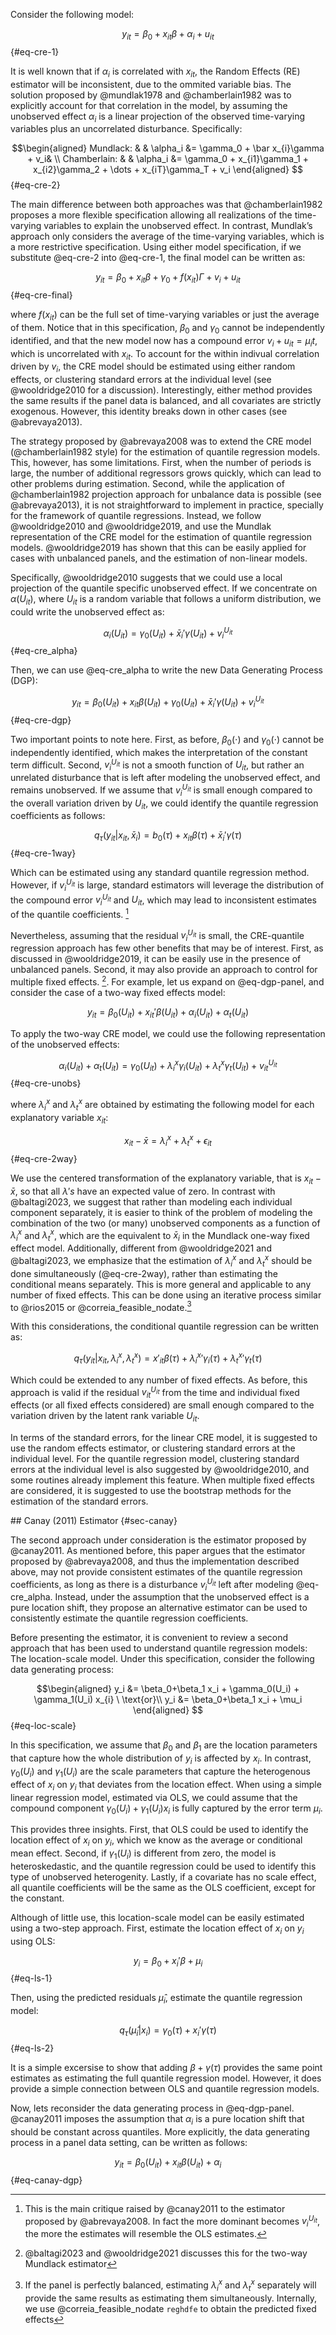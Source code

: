 Consider the following model: 

 $$y_{it} = \beta_0 + x_{it}\beta  + \alpha_i + u_{it}
$${#eq-cre-1}

 It is well known that if $\alpha_i$ is correlated with $x_{it}$, the Random Effects (RE) estimator will be inconsistent, due to the ommited variable bias. The solution proposed by @mundlak1978 and @chamberlain1982 was to explicitly account for that correlation in the model, by assuming the unobserved effect $\alpha_i$ is a linear projection of the observed time-varying variables plus an uncorrelated disturbance. Specifically: 

 $$\begin{aligned}
Mundlack:  & & \alpha_i &= \gamma_0 + \bar x_{i}\gamma + v_i&  \\
Chamberlain: & & \alpha_i &= \gamma_0 + x_{i1}\gamma_1 + x_{i2}\gamma_2 + \dots + x_{iT}\gamma_T + v_i 
\end{aligned}
$${#eq-cre-2}

 The main difference between both approaches was that @chamberlain1982 proposes a more flexible specification allowing all realizations of the time-varying variables to explain the unobserved effect. In contrast, Mundlak's approach only considers the average of the time-varying variables, which is a more restrictive specification. Using either model specification, if we substitute @eq-cre-2 into @eq-cre-1, the final model can be written as: 

 $$y_{it} = \beta_0 + x_{it}\beta  + \gamma_0 + f(x_{it})\Gamma + v_i + u_{it}
$${#eq-cre-final}

 where $f(x_{it})$ can be the full set of time-varying variables or just the average of them. Notice that in this specification, $\beta_0$ and $\gamma_0$ cannot be independently identified, and that the new model now has a compound error $v_i + u_{it}=\mu_it$, which is uncorrelated with $x_{it}$. To account for the within indivual correlation driven by $v_i$, the CRE model should be estimated using either random effects, or clustering standard errors at the individual level (see @wooldridge2010 for a discussion). Interestingly, either method provides the same results if the panel data is balanced, and all covariates are strictly exogenous. However, this identity breaks down in other cases (see @abrevaya2013). 

 The strategy proposed by @abrevaya2008 was to extend the CRE model (@chamberlain1982 style) for the estimation of quantile regression models. This, however, has some limitations. First, when the number of periods is large, the number of additional regressors grows quickly, which can lead to other problems during estimation. Second, while the application of @chamberlain1982 projection approach for unbalance data is possible (see @abrevaya2013), it is not straightforward to implement in practice, specially for the framework of quantile regressions. Instead, we follow @wooldridge2010 and @wooldridge2019, and use the Mundlak representation of the CRE model for the estimation of quantile regression models. @wooldridge2019 has shown that this can be easily applied for cases with unbalanced panels, and the estimation of non-linear models. 

 Specifically, @wooldridge2010 suggests that we could use a local projection of the quantile specific unobserved effect. If we concentrate on $\alpha(U_{it})$, where $U_{it}$ is a random variable that follows a uniform distribution, we could write the unobserved effect as: 

 $$\alpha_i(U_{it})=\gamma_0(U_{it})+\bar x_i'\gamma(U_{it}) + v^{U_{it}}_i
$${#eq-cre_alpha}

 Then, we can use @eq-cre_alpha to write the new Data Generating Process (DGP): 

 $$y_{it} = \beta_0(U_{it}) + x_{it}\beta(U_{it}) + \gamma_0(U_{it}) + \bar x_i'\gamma(U_{it}) + v^{U_{it}}_i 
$${#eq-cre-dgp}

 Two important points to note here. First, as before, $\beta_0(\cdot)$ and $\gamma_0(\cdot)$ cannot be independently identified, which makes the interpretation of the constant term difficult. Second, $v^{U_{it}}_i$ is not a smooth function of $U_{it}$, but rather an unrelated disturbance that is left after modeling the unobserved effect, and remains unobserved. If we assume that $v^{U_{it}}_i$ is small enough compared to the overall variation driven by $U_{it}$, we could identify the quantile regression coefficients as follows:  

 $$q_\tau(y_{it}|x_{it},\bar x_i)=b_0(\tau) + x_{it}\beta(\tau)+\bar x_i'\gamma(\tau)
$${#eq-cre-1way}

 Which can be estimated using any standard quantile regression method. However, if $v^{U_{it}}_i$ is large, standard estimators will leverage the distribution of the compound error $v^{U_{it}}_i$ and $U_{it}$, which may lead to inconsistent estimates of the quantile coefficients. [^5] 

 [^5]: This is the main critique raised by @canay2011 to the estimator proposed by @abrevaya2008. In fact the more dominant becomes $v^{U_{it}}_i$, the more the estimates will resemble the OLS estimates.

 Nevertheless, assuming that the residual $v^{U_{it}}_i$ is small, the CRE-quantile regression approach has few other benefits that may be of interest. First, as discussed in @wooldridge2019, it can be easily use in the presence of unbalanced panels. Second, it may also provide an approach to control for multiple fixed effects. [^6]. For example, let us expand on @eq-dgp-panel, and consider the case of a two-way fixed effects model: 

 [^6]: @baltagi2023 and @wooldridge2021 discusses this for the two-way Mundlack estimator

 $$y_{it} = \beta_0(U_{it}) + x_{it}'\beta(U_{it}) + \alpha_i(U_{it}) + \alpha_t(U_{it})
$$

 To apply the two-way CRE model, we could use the following representation of the unobserved effects: 

 $$\alpha_i(U_{it}) + \alpha_t(U_{it}) = \gamma_0(U_{it}) + \lambda_i^x \gamma_i(U_{it}) + \lambda_t^x \gamma_t(U_{it}) + v^{U_{it}}_{it}
$${#eq-cre-unobs}

 where $\lambda_i^x$ and $\lambda_t^x$ are obtained by estimating the following model for each explanatory variable $x_{it}$: 

 $$x_{it} -\bar x = \lambda_i^x + \lambda_t^x + \epsilon_{it}
$${#eq-cre-2way}

 We use the centered transformation of the explanatory variable, that is $x_{it}-\bar x$, so that all $\lambda's$ have an expected value of zero. In contrast with @baltagi2023, we suggest that rather than modeling each individual component separately, it is easier to think of the problem of modeling the combination of the two (or many) unobserved components as a function of $\lambda_i^x$ and $\lambda_t^x$, which are the equivalent to $\bar x_i$ in the Mundlack one-way fixed effect model. Additionally, different from @wooldridge2021 and @baltagi2023, we emphasize that the estimation of $\lambda_i^x$ and $\lambda_t^x$ should be done simultaneously (@eq-cre-2way), rather than estimating the conditional means separately. This is more general and applicable to any number of fixed effects. This can be done using an iterative process similar to @rios2015 or @correia_feasible_nodate.[^7] 

 [^7]: If the panel is perfectly balanced, estimating $\lambda_i^x$ and $\lambda_t^x$ separately will provide the same results as estimating them simultaneously. Internally, we use @correia_feasible_nodate `reghdfe` to obtain the predicted fixed effects

 With this considerations, the conditional quantile regression can be written as: 

 $$q_\tau(y_{it}|x_{it},\lambda_i^x,\lambda_t^x)=x'_{it}\beta(\tau)+{\lambda^x_i}'\gamma_i(\tau)
+{\lambda^x_t}'\gamma_t(\tau)  
$$

 Which could be extended to any number of fixed effects. As before, this approach is valid if the residual $v^{U_{it}}_{it}$ from the time and individual fixed effects (or all fixed effects considered) are small enough compared to the variation driven by the latent rank variable $U_{it}$. 

 In terms of the standard errors, for the linear CRE model, it is suggested to use the random effects estimator, or clustering standard errors at the individual level. For the quantile regression model, clustering standard errors at the individual level is also suggested by @wooldridge2010, and some routines already implement this feature. When multiple fixed effects are considered, it is suggested to use the bootstrap methods for the estimation of the standard errors. 

 ## Canay (2011) Estimator {#sec-canay}

 The second approach under consideration is the estimator proposed by @canay2011. As mentioned before, this paper argues that the estimator proposed by @abrevaya2008, and thus the implementation described above, may not provide consistent estimates of the quantile regression coefficients, as long as there is a disturbance $v^{U_{it}}_i$ left after modeling @eq-cre_alpha. Instead, under the assumption that the unobserved effect is a pure location shift, they propose an alternative estimator can be used to consistently estimate the quantile regression coefficients. 

 Before presenting the estimator, it is convenient to review a second approach that has been used to understand quantile regression models: The location-scale model. Under this specification, consider the following data generating process: 

 $$\begin{aligned}
y_i &= \beta_0+\beta_1 x_i + \gamma_0(U_i) + \gamma_1(U_i) x_{i} \ \text{or}\\
y_i &= \beta_0+\beta_1 x_i + \mu_i
\end{aligned}
$${#eq-loc-scale}

 In this specification, we assume that $\beta_0$ and $\beta_1$ are the location parameters that capture how the whole distribution of $y_i$ is affected by $x_i$. In contrast, $\gamma_0(U_i)$ and $\gamma_1(U_i)$ are the scale parameters that capture the heterogenous effect of $x_i$ on $y_i$ that deviates from the location effect. When using a simple linear regression model, estimated via OLS, we could assume that the compound component $\gamma_0(U_i) + \gamma_1(U_i) x_{i}$ is fully captured by the error term $\mu_i$. 

 This provides three insights. First, that OLS could be used to identify the location effect of $x_i$ on $y_i$, which we know as the average or conditional mean effect. Second, if $\gamma_1(U_i)$ is different from zero, the model is heteroskedastic, and the quantile regression could be used to identify this type of unobserved heterogenity. Lastly, if a covariate has no scale effect, all quantile coefficients will be the same as the OLS coefficient, except for the constant. 

 Although of little use, this location-scale model can be easily estimated using a two-step approach. First, estimate the location effect of $x_i$ on $y_i$ using OLS: 

 $$y_i = \beta_0+x_i'\beta + \mu_i
$${#eq-ls-1}

 Then, using the predicted residuals $\hat \mu_i$, estimate the quantile regression model: 

 $$q_\tau(\hat \mu_i|x_i)=\gamma_0(\tau)+ x_i'\gamma(\tau)
$${#eq-ls-2}

 It is a simple excersise to show that adding $\beta+\gamma(\tau)$ provides the same point estimates as estimating the full quantile regression model. However, it does provide a simple connection between OLS and quantile regression models. 

 Now, lets reconsider the data generating process in @eq-dgp-panel. @canay2011 imposes the assumption that $\alpha_i$ is a pure location shift that should be constant across quantiles. More explicitly, the data generating process in a panel data setting, can be written as follows: 

 $$y_{it} = \beta_0(U_{it}) + x_{it}\beta(U_{it}) + \alpha_i
$${#eq-canay-dgp}